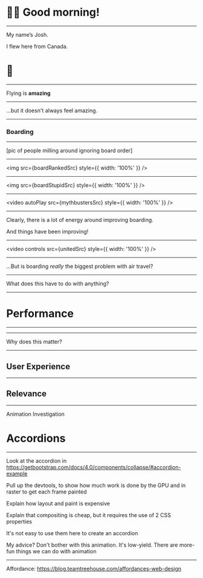 

# 👋🏻 Good morning!

---

My name’s Josh.

I flew here from Canada.

# 🛫

---

Flying is **amazing**

---

...but it doesn't always feel amazing.

---

### Boarding

---

[pic of people milling around ignoring board order]

---


<img src={boardRankedSrc} style={{ width: '100%' }} />

---


<img src={boardStupidSrc} style={{ width: '100%' }} />

---


<video autoPlay src={mythbustersSrc} style={{ width: '100%' }} />

---

Clearly, there is a lot of energy around improving boarding.

And things have been improving!

---


<video controls src={unitedSrc} style={{ width: '100%' }} />

---

...But is boarding _really_ the biggest problem with air travel?

---

What does this have to do with anything?

---

# Performance

---

<TitleCard />

---

Why does this matter?

---

## User Experience

---

## Relevance

<!-- Matt Perry's ideas about the web as a uniquely open platform -->

---

Animation Investigation

# Accordions

---

Look at the accordion in https://getbootstrap.com/docs/4.0/components/collapse/#accordion-example

Pull up the devtools, to show how much work is done by the GPU and in raster to get each frame painted

Explain how layout and paint is expensive

Explain that compositing is cheap, but it requires the use of 2 CSS properties

It's not easy to use them here to create an accordion

My advice? Don't bother with this animation. It's low-yield. There are more-fun things we can do with animation

---

Affordance: https://blog.teamtreehouse.com/affordances-web-design
